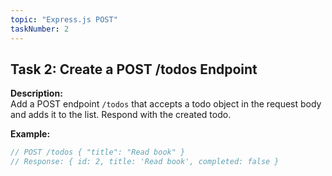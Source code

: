 ```yaml
---
topic: "Express.js POST"
taskNumber: 2
---
```


## Task 2: Create a POST /todos Endpoint

**Description:**  
Add a POST endpoint `/todos` that accepts a todo object in the request body and adds it to the list. Respond with the created todo.

**Example:**
```js
// POST /todos { "title": "Read book" }
// Response: { id: 2, title: 'Read book', completed: false }
``` 